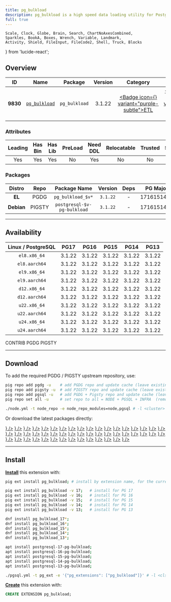 ```yaml
---
title: pg_bulkload
description: pg_bulkload is a high speed data loading utility for PostgreSQL
full: true
---
```


    Scale, Clock, Globe, Brain, Search, ChartNoAxesCombined,
    Sparkles, BookA, Boxes, Wrench, Variable, Landmark,
    Activity, Shield, FileInput, FileCode2, Shell, Truck, Blocks
} from 'lucide-react';

## Overview

| <TooltipIconButton tooltip="Extension unique identifier" side="top">ID</TooltipIconButton> | <TooltipIconButton tooltip="Extension name" side="top">Name</TooltipIconButton> | <TooltipIconButton tooltip="Package name for installation" side="top">Package</TooltipIconButton> | <TooltipIconButton tooltip="Latest available extension version" side="top">Version</TooltipIconButton> | <TooltipIconButton tooltip="Extension category" side="top">Category</TooltipIconButton> | <TooltipIconButton tooltip="Open source license" side="top">License</TooltipIconButton> | <TooltipIconButton tooltip="Programming language" side="top">Lang</TooltipIconButton> |
|:--------:|:--------:|:----------:|:--------------:|:---------------------------------------:|:------------------------------------------------------:|:----:|
| **9830** | [`pg_bulkload`](https://github.com/ossc-db/pg_bulkload) | `pg_bulkload` | 3.1.22 | <a href="/ext/etl" className="no-underline"><Badge icon={<Truck />} variant="purple-subtle">ETL</Badge></a> | <a href="/ext/list/license#bsd-3-clause" className="no-underline"><Badge icon={<Scale />} variant="blue-subtle">BSD 3-Clause</Badge></a> | <a href="/ext/list/lang#c"><Badge icon={<FileCode2 />} variant="blue-subtle">C</Badge></a> |

### Attributes

| <TooltipIconButton tooltip="The Primary Leading extension in the Package" side="top">Leading</TooltipIconButton> | <TooltipIconButton tooltip="Contains binary utils" side="top">Has Bin</TooltipIconButton> | <TooltipIconButton tooltip="Contains .so shared library files" side="top">Has Lib</TooltipIconButton> | <TooltipIconButton tooltip="Requires preloading via shared_preload_libraries" side="top">PreLoad</TooltipIconButton> | <TooltipIconButton tooltip="Requires CREATE EXTENSION DDL command" side="top">Need DDL</TooltipIconButton> | <TooltipIconButton tooltip="Can be installed in any schema" side="top">Relocatable</TooltipIconButton> | <TooltipIconButton tooltip="Can be created by non-superuser" side="top">Trusted</TooltipIconButton> | <TooltipIconButton tooltip="Schemas used by this extension" side="top">Schemas</TooltipIconButton> |
|:-------:|:-------:|:-------:|:-------:|:--------:|:-----------:|:-------:|:-------:|
| Yes | Yes | Yes | No | Yes | No | No | - |

### Packages

| <TooltipIconButton tooltip="Linux distribution family, EL or Debian" side="top">Distro</TooltipIconButton> | <TooltipIconButton tooltip="Package repository" side="top">Repo</TooltipIconButton> | <TooltipIconButton tooltip="The RPM/DEB Package Name Pattern (replace $v with real pg major)" side="top">Package Name</TooltipIconButton> | <TooltipIconButton tooltip="Latest package version" side="top">Version</TooltipIconButton> | <TooltipIconButton tooltip="RPM/DEB Package dependencies" side="top">Deps</TooltipIconButton> | <TooltipIconButton tooltip="Available in these PostgreSQL Major Versions" side="top">PG Major</TooltipIconButton> |
|:----------:|:--------:|:------------------------:|:-----------:|:------------:|:------------------:|
|   **EL**   | <Badge variant="blue-subtle"><span className="font-bold">PGDG</span></Badge> | `pg_bulkload_$v*` | `3.1.22` | - | <Badge variant="green-subtle">17</Badge><Badge variant="green-subtle">16</Badge><Badge variant="green-subtle">15</Badge><Badge variant="green-subtle">14</Badge><Badge variant="green-subtle">13</Badge> |
| **Debian** | <Badge variant="amber-subtle"><span className="font-bold">PIGSTY</span></Badge> | `postgresql-$v-pg-bulkload` | `3.1.22` | - | <Badge variant="green-subtle">17</Badge><Badge variant="green-subtle">16</Badge><Badge variant="green-subtle">15</Badge><Badge variant="green-subtle">14</Badge><Badge variant="green-subtle">13</Badge> |



------

## Availability

| <TooltipIconButton tooltip="Linux Distro Arch / PostgreSQL Major Version" side="top">Linux / PostgreSQL </TooltipIconButton> | **PG17** | **PG16** | **PG15** | **PG14** | **PG13** |
|:-----:|:-----:|:-----:|:-----:|:-----:|:-----:|
| `el8.x86_64` | <Badge variant="amber-subtle">3.1.22</Badge> | <Badge variant="amber-subtle">3.1.22</Badge> | <Badge variant="amber-subtle">3.1.22</Badge> | <Badge variant="amber-subtle">3.1.22</Badge> | <Badge variant="amber-subtle">3.1.22</Badge> |
| `el8.aarch64` | <Badge variant="amber-subtle">3.1.22</Badge> | <Badge variant="amber-subtle">3.1.22</Badge> | <Badge variant="amber-subtle">3.1.22</Badge> | <Badge variant="amber-subtle">3.1.22</Badge> | <Badge variant="amber-subtle">3.1.22</Badge> |
| `el9.x86_64` | <Badge variant="amber-subtle">3.1.22</Badge> | <Badge variant="amber-subtle">3.1.22</Badge> | <Badge variant="amber-subtle">3.1.22</Badge> | <Badge variant="amber-subtle">3.1.22</Badge> | <Badge variant="amber-subtle">3.1.22</Badge> |
| `el9.aarch64` | <Badge variant="amber-subtle">3.1.22</Badge> | <Badge variant="amber-subtle">3.1.22</Badge> | <Badge variant="amber-subtle">3.1.22</Badge> | <Badge variant="amber-subtle">3.1.22</Badge> | <Badge variant="amber-subtle">3.1.22</Badge> |
| `d12.x86_64` | <Badge variant="amber-subtle">3.1.22</Badge> | <Badge variant="amber-subtle">3.1.22</Badge> | <Badge variant="amber-subtle">3.1.22</Badge> | <Badge variant="amber-subtle">3.1.22</Badge> | <Badge variant="amber-subtle">3.1.22</Badge> |
| `d12.aarch64` | <Badge variant="amber-subtle">3.1.22</Badge> | <Badge variant="amber-subtle">3.1.22</Badge> | <Badge variant="amber-subtle">3.1.22</Badge> | <Badge variant="amber-subtle">3.1.22</Badge> | <Badge variant="amber-subtle">3.1.22</Badge> |
| `u22.x86_64` | <Badge variant="amber-subtle">3.1.22</Badge> | <Badge variant="amber-subtle">3.1.22</Badge> | <Badge variant="amber-subtle">3.1.22</Badge> | <Badge variant="amber-subtle">3.1.22</Badge> | <Badge variant="amber-subtle">3.1.22</Badge> |
| `u22.aarch64` | <Badge variant="amber-subtle">3.1.22</Badge> | <Badge variant="amber-subtle">3.1.22</Badge> | <Badge variant="amber-subtle">3.1.22</Badge> | <Badge variant="amber-subtle">3.1.22</Badge> | <Badge variant="amber-subtle">3.1.22</Badge> |
| `u24.x86_64` | <Badge variant="amber-subtle">3.1.22</Badge> | <Badge variant="amber-subtle">3.1.22</Badge> | <Badge variant="amber-subtle">3.1.22</Badge> | <Badge variant="amber-subtle">3.1.22</Badge> | <Badge variant="amber-subtle">3.1.22</Badge> |
| `u24.aarch64` | <Badge variant="amber-subtle">3.1.22</Badge> | <Badge variant="amber-subtle">3.1.22</Badge> | <Badge variant="amber-subtle">3.1.22</Badge> | <Badge variant="amber-subtle">3.1.22</Badge> | <Badge variant="amber-subtle">3.1.22</Badge> |

<Badge variant="green-subtle"><span className="font-black">CONTRIB</span></Badge> <Badge variant="blue-subtle"><span className="font-black">PGDG</span></Badge> <Badge variant="amber-subtle"><span className="font-black">PIGSTY</span></Badge>

------

## Download

To add the required PGDG / PIGSTY upstream repository, use:

```bash tab="pig"
pig repo add pgdg -u    # add PGDG repo and update cache (leave existing repos)
pig repo add pigsty -u  # add PIGSTY repo and update cache (leave existing repos)
pig repo add pgsql -u   # add PGDG + Pigsty repo and update cache (leave existing repos)
pig repo set all -u     # set repo to all = NODE + PGSQL + INFRA  (remove existing repos)
```
```bash tab="pigsty"
./node.yml -t node_repo -e node_repo_modules=node,pgsql # -l <cluster>
```

Or download the latest packages directly:

<Files>
    <Folder name="el8.x86_64">
        <a href="https://repo.pigsty.io/yum/pgsql/el8.x86_64/pg_bulkload_17-3.1.22-1PIGSTY.el8.x86_64.rpm"><File name="pg_bulkload_17-3.1.22-1PIGSTY.el8.x86_64.rpm" icon={<Package className="text-emerald-500" />} /></a>
        <a href="https://repo.pigsty.io/yum/pgsql/el8.x86_64/pg_bulkload_16-3.1.22-1PIGSTY.el8.x86_64.rpm"><File name="pg_bulkload_16-3.1.22-1PIGSTY.el8.x86_64.rpm" icon={<Package className="text-emerald-500" />} /></a>
        <a href="https://repo.pigsty.io/yum/pgsql/el8.x86_64/pg_bulkload_15-3.1.22-1PIGSTY.el8.x86_64.rpm"><File name="pg_bulkload_15-3.1.22-1PIGSTY.el8.x86_64.rpm" icon={<Package className="text-emerald-500" />} /></a>
        <a href="https://repo.pigsty.io/yum/pgsql/el8.x86_64/pg_bulkload_14-3.1.22-1PIGSTY.el8.x86_64.rpm"><File name="pg_bulkload_14-3.1.22-1PIGSTY.el8.x86_64.rpm" icon={<Package className="text-emerald-500" />} /></a>
        <a href="https://repo.pigsty.io/yum/pgsql/el8.x86_64/pg_bulkload_13-3.1.22-1PIGSTY.el8.x86_64.rpm"><File name="pg_bulkload_13-3.1.22-1PIGSTY.el8.x86_64.rpm" icon={<Package className="text-emerald-500" />} /></a>
    </Folder>
    <Folder name="el8.aarch64">
        <a href="https://repo.pigsty.io/yum/pgsql/el8.aarch64/pg_bulkload_17-3.1.22-1PIGSTY.el8.aarch64.rpm"><File name="pg_bulkload_17-3.1.22-1PIGSTY.el8.aarch64.rpm" icon={<Package className="text-orange-500" />} /></a>
        <a href="https://repo.pigsty.io/yum/pgsql/el8.aarch64/pg_bulkload_16-3.1.22-1PIGSTY.el8.aarch64.rpm"><File name="pg_bulkload_16-3.1.22-1PIGSTY.el8.aarch64.rpm" icon={<Package className="text-orange-500" />} /></a>
        <a href="https://repo.pigsty.io/yum/pgsql/el8.aarch64/pg_bulkload_15-3.1.22-1PIGSTY.el8.aarch64.rpm"><File name="pg_bulkload_15-3.1.22-1PIGSTY.el8.aarch64.rpm" icon={<Package className="text-orange-500" />} /></a>
        <a href="https://repo.pigsty.io/yum/pgsql/el8.aarch64/pg_bulkload_14-3.1.22-1PIGSTY.el8.aarch64.rpm"><File name="pg_bulkload_14-3.1.22-1PIGSTY.el8.aarch64.rpm" icon={<Package className="text-orange-500" />} /></a>
        <a href="https://repo.pigsty.io/yum/pgsql/el8.aarch64/pg_bulkload_13-3.1.22-1PIGSTY.el8.aarch64.rpm"><File name="pg_bulkload_13-3.1.22-1PIGSTY.el8.aarch64.rpm" icon={<Package className="text-orange-500" />} /></a>
    </Folder>
    <Folder name="el9.x86_64">
        <a href="https://repo.pigsty.io/yum/pgsql/el9.x86_64/pg_bulkload_17-3.1.22-1PIGSTY.el9.x86_64.rpm"><File name="pg_bulkload_17-3.1.22-1PIGSTY.el9.x86_64.rpm" icon={<Package className="text-emerald-500" />} /></a>
        <a href="https://repo.pigsty.io/yum/pgsql/el9.x86_64/pg_bulkload_16-3.1.22-1PIGSTY.el9.x86_64.rpm"><File name="pg_bulkload_16-3.1.22-1PIGSTY.el9.x86_64.rpm" icon={<Package className="text-emerald-500" />} /></a>
        <a href="https://repo.pigsty.io/yum/pgsql/el9.x86_64/pg_bulkload_15-3.1.22-1PIGSTY.el9.x86_64.rpm"><File name="pg_bulkload_15-3.1.22-1PIGSTY.el9.x86_64.rpm" icon={<Package className="text-emerald-500" />} /></a>
        <a href="https://repo.pigsty.io/yum/pgsql/el9.x86_64/pg_bulkload_14-3.1.22-1PIGSTY.el9.x86_64.rpm"><File name="pg_bulkload_14-3.1.22-1PIGSTY.el9.x86_64.rpm" icon={<Package className="text-emerald-500" />} /></a>
        <a href="https://repo.pigsty.io/yum/pgsql/el9.x86_64/pg_bulkload_13-3.1.22-1PIGSTY.el9.x86_64.rpm"><File name="pg_bulkload_13-3.1.22-1PIGSTY.el9.x86_64.rpm" icon={<Package className="text-emerald-500" />} /></a>
    </Folder>
    <Folder name="el9.aarch64">
        <a href="https://repo.pigsty.io/yum/pgsql/el9.aarch64/pg_bulkload_17-3.1.22-1PIGSTY.el9.aarch64.rpm"><File name="pg_bulkload_17-3.1.22-1PIGSTY.el9.aarch64.rpm" icon={<Package className="text-orange-500" />} /></a>
        <a href="https://repo.pigsty.io/yum/pgsql/el9.aarch64/pg_bulkload_16-3.1.22-1PIGSTY.el9.aarch64.rpm"><File name="pg_bulkload_16-3.1.22-1PIGSTY.el9.aarch64.rpm" icon={<Package className="text-orange-500" />} /></a>
        <a href="https://repo.pigsty.io/yum/pgsql/el9.aarch64/pg_bulkload_15-3.1.22-1PIGSTY.el9.aarch64.rpm"><File name="pg_bulkload_15-3.1.22-1PIGSTY.el9.aarch64.rpm" icon={<Package className="text-orange-500" />} /></a>
        <a href="https://repo.pigsty.io/yum/pgsql/el9.aarch64/pg_bulkload_14-3.1.22-1PIGSTY.el9.aarch64.rpm"><File name="pg_bulkload_14-3.1.22-1PIGSTY.el9.aarch64.rpm" icon={<Package className="text-orange-500" />} /></a>
        <a href="https://repo.pigsty.io/yum/pgsql/el9.aarch64/pg_bulkload_13-3.1.22-1PIGSTY.el9.aarch64.rpm"><File name="pg_bulkload_13-3.1.22-1PIGSTY.el9.aarch64.rpm" icon={<Package className="text-orange-500" />} /></a>
    </Folder>
    <Folder name="d12.x86_64">
        <a href="https://repo.pigsty.io/apt/pgsql/bookworm/pool/main/p/pg-bulkload/postgresql-17-pg-bulkload_3.1.22-1PIGSTY~bookworm_amd64.deb"><File name="postgresql-17-pg-bulkload_3.1.22-1PIGSTY~bookworm_amd64.deb" icon={<Box className="text-emerald-500" />} /></a>
        <a href="https://repo.pigsty.io/apt/pgsql/bookworm/pool/main/p/pg-bulkload/postgresql-16-pg-bulkload_3.1.22-1PIGSTY~bookworm_amd64.deb"><File name="postgresql-16-pg-bulkload_3.1.22-1PIGSTY~bookworm_amd64.deb" icon={<Box className="text-emerald-500" />} /></a>
        <a href="https://repo.pigsty.io/apt/pgsql/bookworm/pool/main/p/pg-bulkload/postgresql-15-pg-bulkload_3.1.22-1PIGSTY~bookworm_amd64.deb"><File name="postgresql-15-pg-bulkload_3.1.22-1PIGSTY~bookworm_amd64.deb" icon={<Box className="text-emerald-500" />} /></a>
        <a href="https://repo.pigsty.io/apt/pgsql/bookworm/pool/main/p/pg-bulkload/postgresql-14-pg-bulkload_3.1.22-1PIGSTY~bookworm_amd64.deb"><File name="postgresql-14-pg-bulkload_3.1.22-1PIGSTY~bookworm_amd64.deb" icon={<Box className="text-emerald-500" />} /></a>
        <a href="https://repo.pigsty.io/apt/pgsql/bookworm/pool/main/p/pg-bulkload/postgresql-13-pg-bulkload_3.1.22-1PIGSTY~bookworm_amd64.deb"><File name="postgresql-13-pg-bulkload_3.1.22-1PIGSTY~bookworm_amd64.deb" icon={<Box className="text-emerald-500" />} /></a>
    </Folder>
    <Folder name="d12.aarch64">
        <a href="https://repo.pigsty.io/apt/pgsql/bookworm/pool/main/p/pg-bulkload/postgresql-17-pg-bulkload_3.1.22-1PIGSTY~bookworm_arm64.deb"><File name="postgresql-17-pg-bulkload_3.1.22-1PIGSTY~bookworm_arm64.deb" icon={<Box className="text-orange-500" />} /></a>
        <a href="https://repo.pigsty.io/apt/pgsql/bookworm/pool/main/p/pg-bulkload/postgresql-16-pg-bulkload_3.1.22-1PIGSTY~bookworm_arm64.deb"><File name="postgresql-16-pg-bulkload_3.1.22-1PIGSTY~bookworm_arm64.deb" icon={<Box className="text-orange-500" />} /></a>
        <a href="https://repo.pigsty.io/apt/pgsql/bookworm/pool/main/p/pg-bulkload/postgresql-15-pg-bulkload_3.1.22-1PIGSTY~bookworm_arm64.deb"><File name="postgresql-15-pg-bulkload_3.1.22-1PIGSTY~bookworm_arm64.deb" icon={<Box className="text-orange-500" />} /></a>
        <a href="https://repo.pigsty.io/apt/pgsql/bookworm/pool/main/p/pg-bulkload/postgresql-14-pg-bulkload_3.1.22-1PIGSTY~bookworm_arm64.deb"><File name="postgresql-14-pg-bulkload_3.1.22-1PIGSTY~bookworm_arm64.deb" icon={<Box className="text-orange-500" />} /></a>
        <a href="https://repo.pigsty.io/apt/pgsql/bookworm/pool/main/p/pg-bulkload/postgresql-13-pg-bulkload_3.1.22-1PIGSTY~bookworm_arm64.deb"><File name="postgresql-13-pg-bulkload_3.1.22-1PIGSTY~bookworm_arm64.deb" icon={<Box className="text-orange-500" />} /></a>
    </Folder>
    <Folder name="u22.x86_64">
        <a href="https://repo.pigsty.io/apt/pgsql/jammy/pool/main/p/pg-bulkload/postgresql-17-pg-bulkload_3.1.22-1PIGSTY~jammy_amd64.deb"><File name="postgresql-17-pg-bulkload_3.1.22-1PIGSTY~jammy_amd64.deb" icon={<Box className="text-emerald-500" />} /></a>
        <a href="https://repo.pigsty.io/apt/pgsql/jammy/pool/main/p/pg-bulkload/postgresql-16-pg-bulkload_3.1.22-1PIGSTY~jammy_amd64.deb"><File name="postgresql-16-pg-bulkload_3.1.22-1PIGSTY~jammy_amd64.deb" icon={<Box className="text-emerald-500" />} /></a>
        <a href="https://repo.pigsty.io/apt/pgsql/jammy/pool/main/p/pg-bulkload/postgresql-15-pg-bulkload_3.1.22-1PIGSTY~jammy_amd64.deb"><File name="postgresql-15-pg-bulkload_3.1.22-1PIGSTY~jammy_amd64.deb" icon={<Box className="text-emerald-500" />} /></a>
        <a href="https://repo.pigsty.io/apt/pgsql/jammy/pool/main/p/pg-bulkload/postgresql-14-pg-bulkload_3.1.22-1PIGSTY~jammy_amd64.deb"><File name="postgresql-14-pg-bulkload_3.1.22-1PIGSTY~jammy_amd64.deb" icon={<Box className="text-emerald-500" />} /></a>
        <a href="https://repo.pigsty.io/apt/pgsql/jammy/pool/main/p/pg-bulkload/postgresql-13-pg-bulkload_3.1.22-1PIGSTY~jammy_amd64.deb"><File name="postgresql-13-pg-bulkload_3.1.22-1PIGSTY~jammy_amd64.deb" icon={<Box className="text-emerald-500" />} /></a>
    </Folder>
    <Folder name="u22.aarch64">
        <a href="https://repo.pigsty.io/apt/pgsql/jammy/pool/main/p/pg-bulkload/postgresql-17-pg-bulkload_3.1.22-1PIGSTY~jammy_arm64.deb"><File name="postgresql-17-pg-bulkload_3.1.22-1PIGSTY~jammy_arm64.deb" icon={<Box className="text-orange-500" />} /></a>
        <a href="https://repo.pigsty.io/apt/pgsql/jammy/pool/main/p/pg-bulkload/postgresql-16-pg-bulkload_3.1.22-1PIGSTY~jammy_arm64.deb"><File name="postgresql-16-pg-bulkload_3.1.22-1PIGSTY~jammy_arm64.deb" icon={<Box className="text-orange-500" />} /></a>
        <a href="https://repo.pigsty.io/apt/pgsql/jammy/pool/main/p/pg-bulkload/postgresql-15-pg-bulkload_3.1.22-1PIGSTY~jammy_arm64.deb"><File name="postgresql-15-pg-bulkload_3.1.22-1PIGSTY~jammy_arm64.deb" icon={<Box className="text-orange-500" />} /></a>
        <a href="https://repo.pigsty.io/apt/pgsql/jammy/pool/main/p/pg-bulkload/postgresql-14-pg-bulkload_3.1.22-1PIGSTY~jammy_arm64.deb"><File name="postgresql-14-pg-bulkload_3.1.22-1PIGSTY~jammy_arm64.deb" icon={<Box className="text-orange-500" />} /></a>
        <a href="https://repo.pigsty.io/apt/pgsql/jammy/pool/main/p/pg-bulkload/postgresql-13-pg-bulkload_3.1.22-1PIGSTY~jammy_arm64.deb"><File name="postgresql-13-pg-bulkload_3.1.22-1PIGSTY~jammy_arm64.deb" icon={<Box className="text-orange-500" />} /></a>
    </Folder>
    <Folder name="u24.x86_64">
        <a href="https://repo.pigsty.io/apt/pgsql/noble/pool/main/p/pg-bulkload/postgresql-17-pg-bulkload_3.1.22-1PIGSTY~noble_amd64.deb"><File name="postgresql-17-pg-bulkload_3.1.22-1PIGSTY~noble_amd64.deb" icon={<Box className="text-emerald-500" />} /></a>
        <a href="https://repo.pigsty.io/apt/pgsql/noble/pool/main/p/pg-bulkload/postgresql-16-pg-bulkload_3.1.22-1PIGSTY~noble_amd64.deb"><File name="postgresql-16-pg-bulkload_3.1.22-1PIGSTY~noble_amd64.deb" icon={<Box className="text-emerald-500" />} /></a>
        <a href="https://repo.pigsty.io/apt/pgsql/noble/pool/main/p/pg-bulkload/postgresql-15-pg-bulkload_3.1.22-1PIGSTY~noble_amd64.deb"><File name="postgresql-15-pg-bulkload_3.1.22-1PIGSTY~noble_amd64.deb" icon={<Box className="text-emerald-500" />} /></a>
        <a href="https://repo.pigsty.io/apt/pgsql/noble/pool/main/p/pg-bulkload/postgresql-14-pg-bulkload_3.1.22-1PIGSTY~noble_amd64.deb"><File name="postgresql-14-pg-bulkload_3.1.22-1PIGSTY~noble_amd64.deb" icon={<Box className="text-emerald-500" />} /></a>
        <a href="https://repo.pigsty.io/apt/pgsql/noble/pool/main/p/pg-bulkload/postgresql-13-pg-bulkload_3.1.22-1PIGSTY~noble_amd64.deb"><File name="postgresql-13-pg-bulkload_3.1.22-1PIGSTY~noble_amd64.deb" icon={<Box className="text-emerald-500" />} /></a>
    </Folder>
    <Folder name="u24.aarch64">
        <a href="https://repo.pigsty.io/apt/pgsql/noble/pool/main/p/pg-bulkload/postgresql-17-pg-bulkload_3.1.22-1PIGSTY~noble_arm64.deb"><File name="postgresql-17-pg-bulkload_3.1.22-1PIGSTY~noble_arm64.deb" icon={<Box className="text-orange-500" />} /></a>
        <a href="https://repo.pigsty.io/apt/pgsql/noble/pool/main/p/pg-bulkload/postgresql-16-pg-bulkload_3.1.22-1PIGSTY~noble_arm64.deb"><File name="postgresql-16-pg-bulkload_3.1.22-1PIGSTY~noble_arm64.deb" icon={<Box className="text-orange-500" />} /></a>
        <a href="https://repo.pigsty.io/apt/pgsql/noble/pool/main/p/pg-bulkload/postgresql-15-pg-bulkload_3.1.22-1PIGSTY~noble_arm64.deb"><File name="postgresql-15-pg-bulkload_3.1.22-1PIGSTY~noble_arm64.deb" icon={<Box className="text-orange-500" />} /></a>
        <a href="https://repo.pigsty.io/apt/pgsql/noble/pool/main/p/pg-bulkload/postgresql-14-pg-bulkload_3.1.22-1PIGSTY~noble_arm64.deb"><File name="postgresql-14-pg-bulkload_3.1.22-1PIGSTY~noble_arm64.deb" icon={<Box className="text-orange-500" />} /></a>
        <a href="https://repo.pigsty.io/apt/pgsql/noble/pool/main/p/pg-bulkload/postgresql-13-pg-bulkload_3.1.22-1PIGSTY~noble_arm64.deb"><File name="postgresql-13-pg-bulkload_3.1.22-1PIGSTY~noble_arm64.deb" icon={<Box className="text-orange-500" />} /></a>
    </Folder>
</Files>

------

## Install

[**Install**](/docs/pgsql/extension/install) this extension with:

```bash tab="pig"
pig ext install pg_bulkload; # install by extension name, for the current active PG version

pig ext install pg_bulkload -v 17;   # install for PG 17
pig ext install pg_bulkload -v 16;   # install for PG 16
pig ext install pg_bulkload -v 15;   # install for PG 15
pig ext install pg_bulkload -v 14;   # install for PG 14
pig ext install pg_bulkload -v 13;   # install for PG 13
```
```bash tab="yum" 
dnf install pg_bulkload_17*;
dnf install pg_bulkload_16*;
dnf install pg_bulkload_15*;
dnf install pg_bulkload_14*;
dnf install pg_bulkload_13*;
```
```bash tab="apt" 
apt install postgresql-17-pg-bulkload;
apt install postgresql-16-pg-bulkload;
apt install postgresql-15-pg-bulkload;
apt install postgresql-14-pg-bulkload;
apt install postgresql-13-pg-bulkload;
```
```bash tab="ansible"
./pgsql.yml -t pg_ext -e '{"pg_extensions": ["pg_bulkload"]}' # -l <cls>
```

[**Create**](/docs/pgsql/extension/create) this extension with:

```sql
CREATE EXTENSION pg_bulkload;
```


